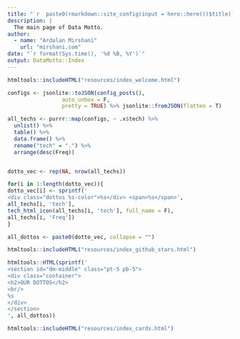 ```yaml
---
title: "`r  paste0(rmarkdown::site_config(input = here::here())$title)`"
description: |
  The main page of Data Motto.
author:
  - name: "Ardalan Mirshani"
    url: "mirshani.com"
date: "`r format(Sys.time(), '%d %B, %Y')`"
output: DataMotto::Index
---
```


```r
htmltools::includeHTML("resources/index_welcome.html")
```

```r
configs <- jsonlite::toJSON(config_posts(),
                 auto_unbox = F,
                 pretty = TRUE) %>% jsonlite::fromJSON(flatten = T)

all_techs <- purrr::map(configs, ~ .x$tech) %>% 
  unlist() %>%
  table() %>% 
  data.frame() %>% 
  rename("tech" = ".") %>%
  arrange(desc(Freq))


dotto_vec <- rep(NA, nrow(all_techs))

for(i in 1:length(dotto_vec)){
dotto_vec[i] <- sprintf('
<div class="dottos %s-color">%s</div> <span>%s</span>', 
all_techs[i, 'tech'],
tech_html_icon(all_techs[i, 'tech'], full_name = F), 
all_techs[i, 'Freq'])
}

all_dottos <- paste0(dotto_vec, collapse = "")
```


```r
htmltools::includeHTML("resources/index_github_stars.html")
```


```r
htmltools::HTML(sprintf('
<section id="dm-middle" class="pt-5 pb-5">
<div class="container">
<h2>OUR DOTTOS</h2>
<br/>
%s
</div>
</section>
', all_dottos))
```

<!-- Section Our Dottos ------------------------>



```r
htmltools::includeHTML("resources/index_cards.html")
```
